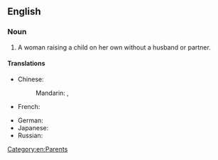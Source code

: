 ==English==
===Noun===
{{en-noun|sg=[[single]] [[mother]]}}

# A woman raising a child on her own without a husband or partner.

====Translations====
{{trans-top|a woman raising a child on her own}}
* Chinese:
*: Mandarin: {{t|zh|單身母親|sc=Hani}}, {{t|zh|单身母亲|tr=dānshēn mǔqīn|sc=Hani}}
* French: {{t|fr|mère célibataire|f}}
{{trans-mid}}
* German: {{t|de|alleinerziehende Mutter|f}}
* Japanese: {{t|ja|シングルマザー|tr=shingurumazā|sc=Jpan}}
* Russian: {{t|ru|мать-одиночка|f|tr=matʹ-odinóčka|sc=Cyrl}}
{{trans-bottom}}

[[Category:en:Parents]]
